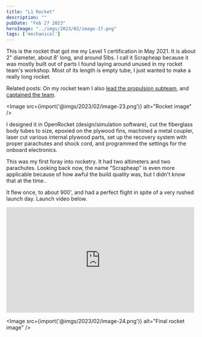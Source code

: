 ```yaml
---
title: "L1 Rocket"
description: ""
pubDate: "Feb 27 2023"
heroImage: "../imgs/2023/02/image-17.png"
tags: ['mechanical']
---
```



This is the rocket that got me my Level 1 certification in May 2021. It is about 2" diameter, about 8' long, and around 5lbs. I call it Scrapheap because it was mostly built out of parts I found laying around unused in my rocket team's workshop. Most of its length is empty tube, I just wanted to make a really long rocket.

Related posts: On my rocket team I also [lead the propulsion subteam](/blog/propulsion-lead), and [captained the team](/blog/spaceport-2022-season).

<Image src={import('@imgs/2023/02/image-23.png')} alt="Rocket image" />

I designed it in OpenRocket (design/simulation software), cut the fiberglass body tubes to size, epoxied on the plywood fins, machined a metal coupler, laser cut various internal plywood parts, set up the recovery system with proper parachutes and shock cord, and programmed the settings for the onboard electronics.

This was my first foray into rocketry. It had two altimeters and two parachutes. Looking back now, the name "Scrapheap" is even more applicable because of how awful the build quality was, but I didn't know that at the time..

It flew once, to about 900', and had a perfect flight in spite of a very rushed launch day. Launch video below.

<iframe 
    width="500" 
    height="281" 
    src="https://www.youtube.com/embed/Nb1dc7w1jTs" 
    title="L1 launch"
    frameborder="0" 
    allow="accelerometer; autoplay; clipboard-write; encrypted-media; gyroscope; picture-in-picture; web-share" 
    allowfullscreen
></iframe>

<Image src={import('@imgs/2023/02/image-24.png')} alt="Final rocket image" />